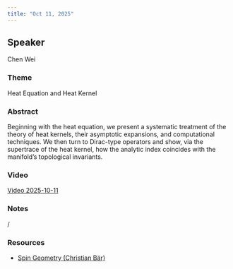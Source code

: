 ```yaml
---
title: "Oct 11, 2025"
---
```


## Speaker
Chen Wei

### Theme
Heat Equation and Heat Kernel

### Abstract
Beginning with the heat equation, we present a systematic treatment of the theory of heat kernels, their asymptotic expansions, and computational techniques. We then turn to Dirac-type operators and show, via the supertrace of the heat kernel, how the analytic index coincides with the manifold's topological invariants.

### Video  
[Video 2025-10-11](https://drive.google.com/file/d/1_2Jc8T-Ng8beZb-D83a3_dUPlMTo1mkP/view?usp=sharing)

### Notes  
/

### Resources  
- [Spin Geometry (Christian Bär)](https://drive.google.com/file/d/1GbkRLjgx5aitNtW42gnpcq4Xt0zwyZIe/view?usp=sharing)